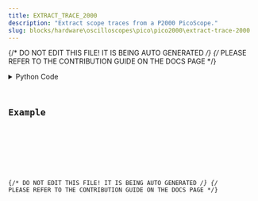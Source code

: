 ```yaml
---
title: EXTRACT_TRACE_2000
description: "Extract scope traces from a P2000 PicoScope."
slug: blocks/hardware\oscilloscopes\pico\pico2000\extract-trace-2000
---
```


{/* DO NOT EDIT THIS FILE! IT IS BEING AUTO GENERATED */}
{/* PLEASE REFER TO THE CONTRIBUTION GUIDE ON THE DOCS PAGE */}


<PythonDocsDisplay docstring={docstring} />
<details>
<summary>Python Code</summary>



<Code code={pythonCode} lang="py" wrap theme="dracula" />

[Find this Flojoy Block on GitHub](https://github.com/flojoy-ai/blocks/blob/main/blocks/HARDWARE\OSCILLOSCOPES\PICO\PICO2000\EXTRACT_TRACE_2000/EXTRACT_TRACE_2000.py)

</details>

## Example


<GetHelpWidget />


<AppDisplay app={app} blockName="EXTRACT_TRACE_2000" client:visible />


<Example />

{/* DO NOT EDIT THIS FILE! IT IS BEING AUTO GENERATED */}
{/* PLEASE REFER TO THE CONTRIBUTION GUIDE ON THE DOCS PAGE */}
